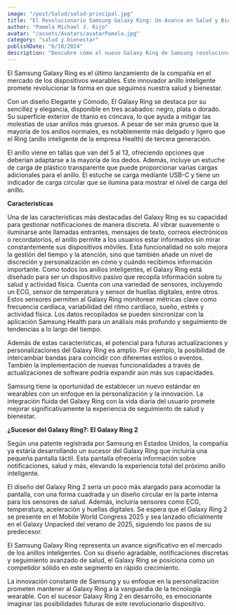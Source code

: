 ```yaml
---
image: "/post/Salud/salud-principal.jpg"
title: "El Revolucionario Samsung Galaxy Ring: Un Avance en Salud y Bienestar"
author: "Pamela Michael J. Rijo"
avatar: "/assets/Avatars/avatarPamela.jpg"
category: "salud y bienestar"
publishDate: "6/18/2024"
description: "Descubre cómo el nuevo Galaxy Ring de Samsung revoluciona la salud al integrarse perfectamente con tu vida diaria."
---
```



<YouTubeVideo url="https://www.youtube.com/watch?v=gl2tglNLe9I"/>

<Parrafo>
El Samsung Galaxy Ring es el último lanzamiento de la compañía en el mercado de los
dispositivos wearables. Este innovador anillo inteligente promete revolucionar la forma en que seguimos nuestra salud y bienestar.

Con un diseño Elegante y Cómodo, El Galaxy Ring se destaca por su sencillez y elegancia,
disponible en tres acabados: negro, plata o dorado. Su superficie exterior de titanio es cóncava, lo que ayuda a mitigar las molestias de usar anillos más gruesos. A pesar de ser más grueso que la mayoría de los anillos normales, es notablemente más delgado y ligero que el Ring (anillo inteligente de la empresa Health) de tercera generación.

</Parrafo>

<ImageMDX src="/post/Salud/salud2.jpg" alt="salud" width={800} height={400} />

<Parrafo>
  El anillo viene en tallas que van del 5 al 13, ofreciendo opciones que
  deberían adaptarse a la mayoría de los dedos. Además, incluye un estuche de
  carga de plástico transparente que puede proporcionar varias cargas
  adicionales para el anillo. El estuche se carga mediante USB-C y tiene un
  indicador de carga circular que se ilumina para mostrar el nivel de carga del
  anillo.
</Parrafo>

<ImageMDX
  src="/post/Salud/salud1png.png"
  alt="salud"
  width={800}
  height={400}
/>

<SubSeccion> **Caracteristicas** </SubSeccion>

<Parrafo>
  Una de las características más destacadas del Galaxy Ring es su capacidad para
  gestionar notificaciones de manera discreta. Al vibrar suavemente o iluminarse
  ante llamadas entrantes, mensajes de texto, correos electrónicos o
  recordatorios, el anillo permite a los usuarios estar informados sin mirar
  constantemente sus dispositivos móviles. Esta funcionalidad no solo mejora la
  gestión del tiempo y la atención, sino que también añade un nivel de
  discreción y personalización en cómo y cuándo recibimos información
  importante.
</Parrafo>

<ImageMDX src="/post/Salud/salud3.jpg" alt="salud" width={800} height={400} />

<Parrafo>
Como todos los anillos inteligentes, el Galaxy Ring está diseñado para ser un dispositivo pasivo que recopila información sobre tu salud y actividad física. Cuenta con una variedad de sensores, incluyendo un ECG, sensor de temperatura y sensor de huellas digitales, entre
otros. Estos sensores permiten al Galaxy Ring monitorear métricas clave como frecuencia
cardíaca, variabilidad del ritmo cardíaco, sueño, estrés y actividad física. Los datos recopilados se pueden sincronizar con la aplicación Samsung Health para un análisis más profundo y seguimiento de tendencias a lo largo del tiempo.

Además de estas características, el potencial para futuras actualizaciones y personalizaciones del Galaxy Ring es amplio. Por ejemplo, la posibilidad de intercambiar bandas para coincidir con diferentes estilos o eventos. También la implementación de nuevas funcionalidades a través de actualizaciones de software podría expandir aún más sus capacidades.

Samsung tiene la oportunidad de establecer un nuevo estándar en wearables con un enfoque
en la personalización y la innovación. La integración fluida del Galaxy Ring con la vida diaria del usuario promete mejorar significativamente la experiencia de seguimiento de salud y bienestar.

</Parrafo>

<Divider />

<SubSeccion> **¿Sucesor del Galaxy Ring?: El Galaxy Ring 2** </SubSeccion>

<ImageMDX src="/post/Salud/salud5.jpg" alt="salud" width={800} height={400} />

<Parrafo>
Según una patente registrada por Samsung en Estados Unidos, la compañía ya estaría
desarrollando un sucesor del Galaxy Ring que incluiría una pequeña pantalla táctil. Esta pantalla ofrecería información sobre notificaciones, salud y más, elevando la experiencia total del próximo anillo inteligente.

El diseño del Galaxy Ring 2 sería un poco más alargado para acomodar la pantalla, con una forma cuadrada y un diseño circular en la parte interna para los sensores de salud. Además, incluiría sensores como ECG, temperatura, aceleración y huellas digitales. Se espera que el Galaxy Ring 2 se presente en el Mobile World Congress 2025 y sea lanzado oficialmente en el Galaxy Unpacked del verano de 2025, siguiendo los pasos de su predecesor.

El Samsung Galaxy Ring representa un avance significativo en el mercado de los anillos
inteligentes. Con su diseño agradable, notificaciones discretas y seguimiento
avanzado de salud, el Galaxy Ring se posiciona como un competidor sólido en este segmento en rápido crecimiento.

La innovación constante de Samsung y su enfoque en la personalización prometen mantener al Galaxy Ring a la vanguardia de la tecnología wearable. Con el sucesor Galaxy Ring 2 en
desarrollo, es emocionante imaginar las posibilidades futuras de este revolucionario dispositivo.

</Parrafo>


